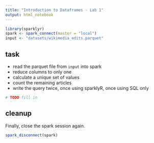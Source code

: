 ```yaml
---
title: "Introduction to Dataframes - Lab 1"
output: html_notebook
---
```


```r
library(sparklyr)
spark <- spark_connect(master = "local")
input <- "datasets/wikimedia_edits.parquet"
```

## task

- read the parquet file from `input` into spark
- reduce columns to only one
- calculate a unique set of values
- count the remaining articles
- write the query twice, once using sparklyR, once using SQL only

```r
# TODO fill in
```


## cleanup

Finally, close the spark session again.
```r
spark_disconnect(spark)
```